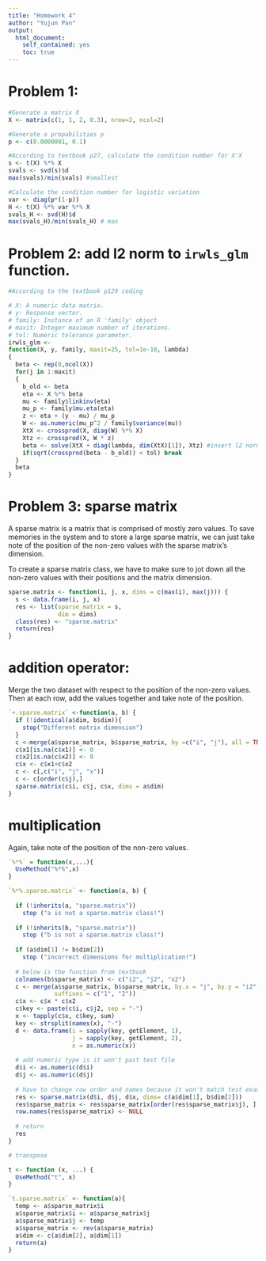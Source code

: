 ```yaml
---
title: "Homework 4"
author: "Yujun Pan"
output:
  html_document:
    self_contained: yes
    toc: true
---
```

<!--
%\VignetteEngine{knitr::rmarkdown}
%\VignetteIndexEntry{The linear model vignette}
-->
# Problem 1:

```r
#Generate a matrix X
X <- matrix(c(1, 1, 2, 0.3), nrow=2, ncol=2)

#Generate a propabilities p
p <- c(0.0000001, 0.1)

#According to textbook p27, calculate the condition number for X'X
s <- t(X) %*% X
svals <- svd(s)$d
max(svals)/min(svals) #smallest

#Calculate the condition number for logistic variation
var <- diag(p*(1-p))
H <- t(X) %*% var %*% X
svals_H <- svd(H)$d
max(svals_H)/min(svals_H) # max
```

# Problem 2: add l2 norm to `irwls_glm` function.

```r
#According to the textbook p129 coding

# X: A numeric data matrix.
# y: Response vector.
# family: Instance of an R 'family' object
# maxit: Integer maximum number of iterations.
# tol: Numeric tolerance parameter.
irwls_glm <- 
function(X, y, family, maxit=25, tol=1e-10, lambda)
{
  beta <- rep(0,ncol(X))
  for(j in 1:maxit)
  {
    b_old <- beta
    eta <- X %*% beta
    mu <- family$linkinv(eta)
    mu_p <- family$mu.eta(eta)
    z <- eta + (y - mu) / mu_p
    W <- as.numeric(mu_p^2 / family$variance(mu))
    XtX <- crossprod(X, diag(W) %*% X)
    Xtz <- crossprod(X, W * z)
    beta <- solve(XtX + diag(lambda, dim(XtX)[1]), Xtz) #insert l2 norm
    if(sqrt(crossprod(beta - b_old)) < tol) break
  }
  beta
}
```

# Problem 3: sparse matrix

A sparse matrix is a matrix that is comprised of mostly zero values. To save memories in the system and to store a large sparse matrix, we can just take note of the position of the non-zero values with the sparse matrix's dimension.

To create a sparse matrix class, we have to make sure to jot down all the non-zero values with their positions and the matrix dimension. 

```r
sparse.matrix <- function(i, j, x, dims = c(max(i), max(j))) {
  s <- data.frame(i, j, x)
  res <- list(sparse_matrix = s, 
              dim = dims)
  class(res) <- "sparse.matrix"
  return(res)
}
```

# addition operator:

Merge the two dataset with respect to the position of the non-zero values. Then at each row, add the values together and take note of the position. 

```r
`+.sparse.matrix` <-function(a, b) {
  if (!identical(a$dim, b$dim)){
    stop("Different matrix dimension")
  }
  c <-merge(a$sparse_matrix, b$sparse_matrix, by =c("i", "j"), all = TRUE, suffixes =c("1", "2"))
  c$x1[is.na(c$x1)] <- 0
  c$x2[is.na(c$x2)] <- 0
  c$x <- c$x1+c$x2
  c <- c[,c("i", "j", "x")]
  c <- c[order(c$j),]
  sparse.matrix(c$i, c$j, c$x, dims = a$dim)
}
```

# multiplication

Again, take note of the position of the non-zero values. 

```r
`%*%` = function(x,...){ 
  UseMethod("%*%",x)
}

`%*%.sparse.matrix` <- function(a, b) {
  
  if (!inherits(a, "sparse.matrix"))
    stop ("a is not a sparse.matrix class!")
  
  if (!inherits(b, "sparse.matrix"))
    stop ("b is not a sparse.matrix class!")
  
  if (a$dim[1] != b$dim[2])
    stop ("incorrect dimensions for multiplication!")
  
  # below is the function from textbook
  colnames(b$sparse_matrix) <- c("i2", "j2", "x2")
  c <- merge(a$sparse_matrix, b$sparse_matrix, by.x = "j", by.y = "i2", all = FALSE, 
             suffixes = c("1", "2"))
  c$x <- c$x * c$x2
  c$key <- paste(c$i, c$j2, sep = "-")
  x <- tapply(c$x, c$key, sum)
  key <- strsplit(names(x), "-")
  d <- data.frame(i = sapply(key, getElement, 1),
                  j = sapply(key, getElement, 2),
                  x = as.numeric(x))
  
  # add numeric type is it won't past test file
  d$i <- as.numeric(d$i)
  d$j <- as.numeric(d$j)
  
  # have to change row order and names because it won't match test example
  res <- sparse.matrix(d$i, d$j, d$x, dims= c(a$dim[1], b$dim[2]))
  res$sparse_matrix <- res$sparse_matrix[order(res$sparse_matrix$j), ]
  row.names(res$sparse_matrix) <- NULL
  
  # return
  res
}

# transpose

t <- function (x, ...) {
  UseMethod("t", x)
}

`t.sparse.matrix` <- function(a){
  temp <- a$sparse_matrix$i
  a$sparse_matrix$i <- a$sparse_matrix$j
  a$sparse_matrix$j <- temp
  a$sparse_matrix <- rev(a$sparse_matrix)
  a$dim <- c(a$dim[2], a$dim[1])
  return(a)
}


```
